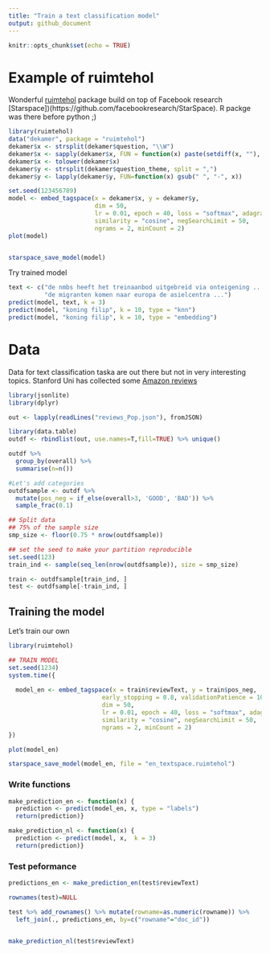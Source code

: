 ```yaml
---
title: "Train a text classification model"
output: github_document
---
```


```r
knitr::opts_chunk$set(echo = TRUE)
```

# Example of ruimtehol

Wonderful [ruimtehol](https://github.com/bnosac/ruimtehol) package build on top of Facebook research [Starspace])(https://github.com/facebookresearch/StarSpace). R packge was there before python ;)

```r
library(ruimtehol)
data("dekamer", package = "ruimtehol")
dekamer$x <- strsplit(dekamer$question, "\\W")
dekamer$x <- sapply(dekamer$x, FUN = function(x) paste(setdiff(x, ""), collapse = " "))
dekamer$x <- tolower(dekamer$x)
dekamer$y <- strsplit(dekamer$question_theme, split = ",")
dekamer$y <- lapply(dekamer$y, FUN=function(x) gsub(" ", "-", x))

set.seed(123456789)
model <- embed_tagspace(x = dekamer$x, y = dekamer$y,
                        dim = 50, 
                        lr = 0.01, epoch = 40, loss = "softmax", adagrad = TRUE, 
                        similarity = "cosine", negSearchLimit = 50,
                        ngrams = 2, minCount = 2)
plot(model)                        


starspace_save_model(model)
```
Try trained model
```r
            
text <- c("de nmbs heeft het treinaanbod uitgebreid via onteigening ...",
          "de migranten komen naar europa de asielcentra ...")                   
predict(model, text, k = 3)  
predict(model, "koning filip", k = 10, type = "knn")
predict(model, "koning filip", k = 10, type = "embedding")
```


# Data
Data for text classification taska are out there but not in very interesting topics. Stanford Uni has collected some [Amazon reviews](http://snap.stanford.edu/data/amazon/productGraph/categoryFiles/)
```r
library(jsonlite)
library(dplyr)

out <- lapply(readLines("reviews_Pop.json"), fromJSON)

library(data.table)
outdf <- rbindlist(out, use.names=T,fill=TRUE) %>% unique()

outdf %>% 
  group_by(overall) %>% 
  summarise(n=n())
```

```r
#Let's add categories
outdfsample <- outdf %>% 
  mutate(pos_neg = if_else(overall>3, 'GOOD', 'BAD')) %>% 
  sample_frac(0.1)

## Split data
## 75% of the sample size
smp_size <- floor(0.75 * nrow(outdfsample))

## set the seed to make your partition reproducible
set.seed(123)
train_ind <- sample(seq_len(nrow(outdfsample)), size = smp_size)

train <- outdfsample[train_ind, ]
test <- outdfsample[-train_ind, ]

```
## Training the model
Let's train our own
```r
library(ruimtehol)

## TRAIN MODEL
set.seed(1234)
system.time({
  
  model_en <- embed_tagspace(x = train$reviewText, y = train$pos_neg,
                          early_stopping = 0.8, validationPatience = 10,
                          dim = 50,
                          lr = 0.01, epoch = 40, loss = "softmax", adagrad = TRUE,
                          similarity = "cosine", negSearchLimit = 50,
                          ngrams = 2, minCount = 2)
})

plot(model_en)

starspace_save_model(model_en, file = "en_textspace.ruimtehol")
```


### Write functions
```r

make_prediction_en <- function(x) {
  prediction <- predict(model_en, x, type = "labels")
  return(prediction)}

make_prediction_nl <- function(x) {
  prediction <- predict(model, x,  k = 3)
  return(prediction)}

```

### Test peformance
```r

predictions_en <- make_prediction_en(test$reviewText)

rownames(test)=NULL

test %>% add_rownames() %>% mutate(rowname=as.numeric(rowname)) %>% 
  left_join(., predictions_en, by=c("rowname"="doc_id"))


make_prediction_nl(test$reviewText)

```
